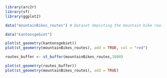
```r
library(arc2r)
library(sf)
library(ggplot2)


```

```r
data("mountainBikes_routes") # Dataset depicting the mountain bike routes in Switzerland

data("kantonsgebiet")


```

```r
plot(st_geometry(kantonsgebiet))
plot(st_geometry(mountainBikes_routes), add = TRUE, col = "red")


```

```r
routes_buffer <- st_buffer(mountainBikes_routes,1000)

plot(st_geometry(routes_buffer))
plot(st_geometry(mountainBikes_routes), add = TRUE)
```


